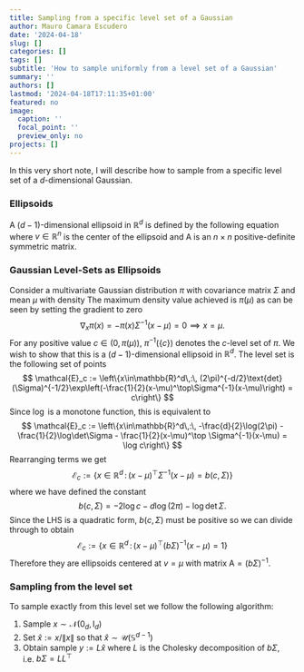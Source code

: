 ```yaml
---
title: Sampling from a specific level set of a Gaussian
author: Mauro Camara Escudero
date: '2024-04-18'
slug: []
categories: []
tags: []
subtitle: 'How to sample uniformly from a level set of a Gaussian'
summary: ''
authors: []
lastmod: '2024-04-18T17:11:35+01:00'
featured: no
image:
  caption: ''
  focal_point: ''
  preview_only: no
projects: []
---
```

In this very short note, I will describe how to sample from a specific level set of a $d$-dimensional Gaussian. 

### Ellipsoids
A $(d-1)$-dimensional ellipsoid in $\mathbb{R}^d$ is defined by the following equation
\begin{align*}
    (x-v)^\top \mathsf{A} (x- v) = 1,
\end{align*}
where $v\in\mathbb{R}^n$ is the center of the ellipsoid and $\mathsf{A}$ is an $n\times n$ positive-definite symmetric matrix.

### Gaussian Level-Sets as Ellipsoids
Consider a multivariate Gaussian distribution $\pi$ with covariance matrix $\Sigma$ and mean $\mu$ with density
\begin{align*}
    \pi(x) = (2\pi)^{-d/2}\text{det}(\Sigma)^{-1/2}\exp\left(-\frac{1}{2}(x-\mu)^\top\Sigma^{-1}(x-\mu)\right).
\end{align*}
The maximum density value achieved is $\pi(\mu)$ as can be seen by setting the gradient to zero
$$
\nabla_x \pi(x) = -\pi(x)\Sigma^{-1}(x - \mu) = 0\implies x = \mu.
$$
For any positive value $c\in (0, \pi(\mu))$, $\pi^{-1}(\{c\})$ denotes the $c$-level set of $\pi$. We wish to show that this is a $(d-1)$-dimensional ellipsoid in $\mathbb{R}^d$. The level set is the following set of points
$$
\mathcal{E}_c := \left\{x\in\mathbb{R}^d\,:\, (2\pi)^{-d/2}\text{det}(\Sigma)^{-1/2}\exp\left(-\frac{1}{2}(x-\mu)^\top\Sigma^{-1}(x-\mu)\right) = c\right\}
$$
Since $\log$ is a monotone function, this is equivalent to 
$$
\mathcal{E}_c := \left\{x\in\mathbb{R}^d\,:\, -\frac{d}{2}\log(2\pi) - \frac{1}{2}\log\det\Sigma - \frac{1}{2}(x-\mu)^\top \Sigma^{-1}(x-\mu) = \log c\right\}
$$
Rearranging terms we get
$$
\mathcal{E}_c := \left\{x\in\mathbb{R}^d\,:\, (x-\mu)^\top \Sigma^{-1}(x-\mu) = b(c, \Sigma)\right\}
$$
where we have defined the constant
$$
b(c, \Sigma) = -2\log c - d\log(2\pi) -\log\det\Sigma.
$$
Since the LHS is a quadratic form, $b(c, \Sigma)$ must be positive so we can divide through to obtain
$$
\mathcal{E}_c := \left\{x\in\mathbb{R}^d\,:\, (x-\mu)^\top (b\Sigma)^{-1}(x-\mu) = 1\right\}
$$
Therefore they are ellipsoids centered at $v = \mu$ with matrix $\mathsf{A} = (b\Sigma)^{-1}$.

### Sampling from the level set
To sample exactly from this level set we follow the following algorithm:

1. Sample $x\sim \mathcal{N}(0_d, \mathrm{I}_d)$
2. Set $\hat{x} := x / \|x\|$ so that $\hat{x}\sim\mathcal{U}(\mathbb{S}^{d-1})$
3. Obtain sample $y := L\hat{x}$ where $L$ is the Cholesky decomposition of $b\Sigma$, i.e. $b\Sigma = LL^\top$

